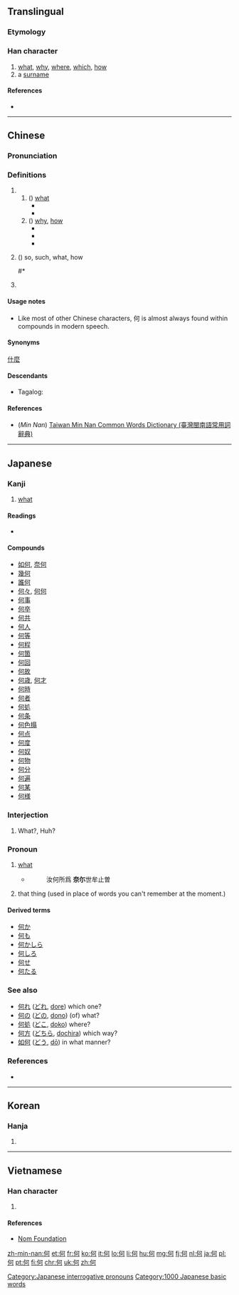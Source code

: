 {{also|伺|向|同|回}}
==Translingual==
{{stroke order|type=bw}}

===Etymology===
{{Han compound|人|可|c1=s|c2=p|ls=psc}}

===Han character===
{{Han char|rn=9|rad=人|as=05|sn=7|four=2122<sub>0</sub>|canj=人一弓口 (OMNR)|ids=⿰[[亻]][[可]]}}

# [[what]], [[why]], [[where]], [[which]], [[how]]
# a [[surname]]

====References====
* {{Han ref|kx=0098.150|dkj=00511|dj=0208.050|hdz=10130.040|uh=4F55|ud=20309|bh=A6F3|bd=42739}}

----

==Chinese==
{{zh-forms}}

===Pronunciation===
{{zh-pron
|m=hé
|c=ho4,ho6
|h=
|mn=oâ/hô
|mn_note=oâ - vernacular, hô - literary
|w=
|mc=y
|oc=y
|ma=
|cat=adv,det,proper noun
}}

===Definitions===
{{zh-hanzi}}

# {{non-gloss definition|interrogative pronoun}}
## ({{non-gloss definition|asking for the specification of an identity, quantity, quality, etc. of something}}) [[what]]
##* {{zh-usex|何处|where, literally "'''what''' place"}}
##* {{zh-usex|王 曰：“何 謂 朝 雲？”|The king said, "'''What''' is this so-called 'Morning Clouds'?"|ref=宋玉《高唐賦》}}
## ({{non-gloss definition|asking reason, manner, etc. of an action}}) [[why]], [[how]]
##* {{zh-usex|何必|'''why''' must you}}
##* {{zh-usex|何不|'''why''' not}}
##* {{zh-usex|亦 何 憂 令名 不 彰 邪？|'''Why''' do you worry about being not famous?|ref=劉義慶《世說新語·自新》}}
# {{context|archaic}} ({{non-gloss definition|forming emphatic sentences}}) so, such, what, how
##* {{zh-usex|秦皇 掃 六 合，虎視 何 雄 哉。|Qin Shi Huang conquered the six kingdoms with a sweeping victory. '''How''' great he is when he unified the world and looked down upon it.|ref=李白《古風》}}
# {{surname|lang=zh}}

====Usage notes====
* Like most of other Chinese characters, 何 is almost always found within compounds in modern speech.

====Synonyms====
{{sense|asking for the specification of an identity, quantity, quality, etc. of something}} [[什麼]]

====Descendants====
* {{qualifier|Hokkien dialect}} Tagalog: {{l|tl|Ho}}

====References====
*(''Min Nan'') [http://twblg.dict.edu.tw/holodict_new/result_detail.jsp?n_no=2874&curpage=1&sample=%E4%BD%95&radiobutton=1&querytarget=1&limit=20&pagenum=1&rowcount=15 Taiwan Min Nan Common Words Dictionary (臺灣閩南語常用詞辭典)]

----

==Japanese==

===Kanji===
{{ja-kanji|grade=2|rs=人05}}

# [[what]]

====Readings====
* {{ja-readings
|goon=[[が]] (ga) {{qualifier|non-[[w:Jōyō kanji|Jōyō]] reading}}
|kanon=[[か]] (ka)
|kun=[[なに]] (nani), [[なん]] (nan), [[いず]] (izu), [[あが]] (aga)}}

====Compounds====
* [[如何]], [[奈何]]
* [[幾何]]
* [[誰何]]
* [[何々]], [[何何]]
* [[何事]]
* [[何卒]]
* [[何共]]
* [[何人]]
* [[何等]]
* [[何程]]
* [[何箇]]
* [[何回]]
* [[何故]]
* [[何歳]], [[何才]]
* [[何時]]
* [[何者]]
* [[何処]]
* [[何条]]
* [[何色搨]]
* [[何点]]
* [[何度]]
* [[何奴]]
* [[何物]]
* [[何分]]
* [[何遍]]
* [[何某]]
* [[何様]]

===Interjection===
{{ja-pos|k|interjection|hira=なに|rom=nani}}

# What?, Huh?

===Pronoun===
{{ja-pos|k|pronoun|hira=なに|rom=nani}}

{{ja-pos|k|pronoun|hira=なん|rom=nan}}

# [[what]]
#* {{RQ:Shin'yaku Kegonkyō Ongi Shiki|92}}
#*: 汝何所爲 '''奈尓'''世牟止曽
# that thing (used in place of words you can't remember at the moment.)

====Derived terms====
* [[何か]]
* [[何も]]
* [[何かしら]]
* [[何しろ]]
* [[何せ]]
* [[何たる]]

===See also===
* [[何れ]] ([[どれ]], [[dore#Japanese|dore]]) which one?
* [[何の]] ([[どの]], [[dono#Japanese|dono]]) (of) what?
* [[何処]] ([[どこ]], [[doko#Japanese|doko]]) where?
* [[何方]] ([[どちら]], [[dochira#Japanese|dochira]]) which way?
* [[如何]] ([[どう]], [[dō#Japanese|dō]]) in what manner?

===References===
* {{Shin'yaku Kegonkyō Ongi Shiki}}

[[Category:Japanese interrogative pronouns]]
[[Category:1000 Japanese basic words]]

----

==Korean==

===Hanja===
{{ko-hanja|hangeul=하|rv=ha|mr=ha}}

# {{defn|lang=ko|sort=人05}}

----

==Vietnamese==

===Han character===
{{vi-hantu|[[hà]], [[gã]]|rs=人05}}

# {{defn|lang=vi|sort=人05}}

====References====
*[http://nomfoundation.org/common/nom_details.php?codepoint=4f55 Nom Foundation]

[[zh-min-nan:何]]
[[et:何]]
[[fr:何]]
[[ko:何]]
[[it:何]]
[[lo:何]]
[[li:何]]
[[hu:何]]
[[mg:何]]
[[fj:何]]
[[nl:何]]
[[ja:何]]
[[pl:何]]
[[pt:何]]
[[fi:何]]
[[chr:何]]
[[uk:何]]
[[zh:何]]